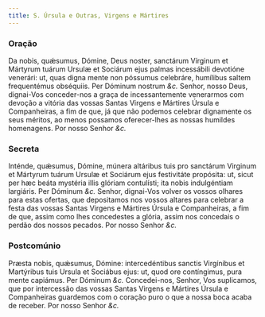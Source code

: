 ```yaml
---
title: S. Úrsula e Outras, Virgens e Mártires
---
```


### Oração

<div class="grid grid-cols-2 gap-5">
  <span class="text-justify">
    Da nobis, quǽsumus, Dómine, Deus noster, sanctárum Vírginum et Mártyrum
    tuárum Ursulæ et Sociárum ejus palmas incessábili devotióne venerári: ut,
    quas digna mente non póssumus celebráre, humílibus saltem frequentémus
    obséquiis. Per Dóminum nostrum <em>&c.</em>
  </span>
  <span class="text-justify">
    Senhor, nosso Deus, dignai-Vos conceder-nos a graça de incessantemente
    venerarmos com devoção a vitória das vossas Santas Virgens e Mártires Úrsula
    e Companheiras, a fim de que, já que não podemos celebrar dignamente os seus
    méritos, ao menos possamos oferecer-lhes as nossas humildes homenagens. Por
    nosso Senhor <em>&c.</em>
  </span>
</div>

### Secreta

<div class="grid grid-cols-2 gap-5">
  <span class="text-justify">
    Inténde, quǽsumus, Dómine, múnera altáribus tuis pro sanctárum Virginum et
    Mártyrum tuárum Ursulæ et Sociárum ejus festivitáte propósita: ut, sicut per
    hæc beáta mystéria illis glóriam contulísti; ita nobis indulgéntiam
    largiáris. Per Dóminum <em>&c.</em>
  </span>
  <span class="text-justify">
    Senhor, dignai-Vos volver os vossos olhares para estas ofertas, que
    depositamos nos vossos altares para celebrar a festa das vossas Santas
    Virgens e Mártires Úrsula e Companheiras, a fim de que, assim como lhes
    concedestes a glória, assim nos concedais o perdão dos nossos pecados. Por
    nosso Senhor <em>&c.</em>
  </span>
</div>

### Postcomúnio

<div class="grid grid-cols-2 gap-5">
  <span class="text-justify">
    Præsta nobis, quǽsumus, Dómine: intercedéntibus sanctis Virgínibus et
    Martýribus tuis Ursula et Sociábus ejus: ut, quod ore contíngimus, pura
    mente capiámus. Per Dóminum <em>&c.</em>
  </span>
  <span class="text-justify">
    Concedei-nos, Senhor, Vos suplicamos, que por intercessão das vossas Santas
    Virgens e Mártires Úrsula e Companheiras guardemos com o coração puro o que
    a nossa boca acaba de receber. Por nosso Senhor <em>&c.</em>
  </span>
</div>
